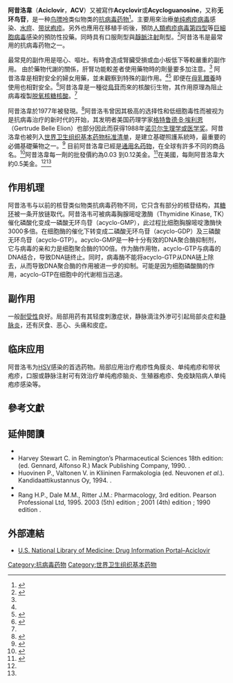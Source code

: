 {{medical}}
{{drugbox |
|image = Aciclovir structure.svg
|image2 = Aciclovir.jpg
|width = 150
|IUPAC_name = 9-((2-羟乙氧基)-甲基)鸟嘌呤
| synonyms = acycloguanosine
| IUPHAR_ligand = 4829
| CAS_number_Ref = {{cascite|correct|??}}
| CAS_number = 59277-89-3
| ATC_prefix = J05
| ATC_suffix = AB01
| ATC_supplemental = {{ATC|D06|BB03}} {{ATC|S01|AD03}}
| PubChem = 2022
| DrugBank_Ref = {{drugbankcite|changed|??}}
| DrugBank = APRD00567
| DrugBank2_Ref = {{drugbankcite|correct|drugbank}}
| DrugBank2 = DB00787
| ChemSpiderID_Ref = {{chemspidercite|correct|chemspider}}
| ChemSpiderID = 1945
| UNII_Ref = {{fdacite|correct|FDA}}
| UNII = X4HES1O11F
| KEGG_Ref = {{keggcite|correct|kegg}}
| KEGG = D00222
| ChEBI_Ref = {{ebicite|correct|EBI}}
| ChEBI = 2453
| ChEMBL_Ref = {{ebicite|correct|EBI}}
| ChEMBL = 184
| PDB_ligand = AC2
| C=8 | H=11 | N=5 | O=3
| molecular_weight = 225.21 g/mol
| melting_point = 256.5
| bioavailability = 10–20% (口服)
| protein_bound = 9-33%
| metabolism = 病毒性胸腺嘧啶激酶
| elimination_half-life = 2.2–20 hours
| excretion = [[肾|肾]]
| pregnancy_category = B3 <small>([[Australia|Au]])</small>, B <small>([[United_States|U.S.]])</small>
| legal_status = unscheduled/S4 <small>(Au)</small>, POM <small>([[United_Kingdom|UK]])</small>
| routes_of_administration = [[intravenous|IV]], oral, topical
}}
'''阿昔洛韋'''（'''Aciclovir'''，'''ACV'''）又被寫作'''Acyclovir'''或'''Acycloguanosine'''，又称'''无环鸟苷'''，是一种[[鸟嘌呤|鸟嘌呤]]类似物类的[[抗病毒药物|抗病毒药物]]<ref>{{Cite journal|title=Antiviral prodrugs - the development of successful prodrug strategies for antiviral chemotherapy|url=https://www.ncbi.nlm.nih.gov/pubmed/16284630|last=De Clercq|first=Erik|last2=Field|first2=Hugh J.|date=2006-01-01|journal=British Journal of Pharmacology|issue=1|doi=10.1038/sj.bjp.0706446|volume=147|pages=1–11|issn=0007-1188|pmc=1615839|pmid=16284630|access-date=2016-12-16|archive-date=2016-12-20|archive-url=https://web.archive.org/web/20161220174627/https://www.ncbi.nlm.nih.gov/pubmed/16284630|dead-url=no}}</ref>。主要用來治療[[单纯疱疹病毒|单纯疱疹病毒]]感染、[[水痘|水痘]]、[[带状疱疹|带状疱疹]]。另外也應用在移植手術後，預防[[人類疱疹病毒第四型|人類疱疹病毒第四型]]等[[巨細胞病毒|巨細胞病毒]]感染的預防性投藥。同時具有口服劑型與[[靜脈注射|靜脈注射]]劑型。<ref name=":0">{{Cite web|url=http://www.drugs.com/monograph/acyclovir.html|title="Acyclovir|accessdate=2015-01-01|author=|date=|publisher=The American Society of Health-System Pharmacists.|archive-date=2015-01-05|archive-url=https://web.archive.org/web/20150105113809/http://www.drugs.com/monograph/acyclovir.html|dead-url=no}}</ref>阿昔洛韦是最常用的抗病毒药物之一。

最常見的副作用是噁心、嘔吐。有時會造成腎臟受損或血小板低下等較嚴重的副作用。 由於藥物代謝的關係，肝腎功能較差者使用藥物時的劑量要多加注意。<ref name=":0" /> 阿昔洛韋是相對安全的婦女用藥，並未觀察到特殊的副作用。<ref name=":0" /><ref>{{Cite web|url=http://www.tga.gov.au/hp/medicines-pregnancy.htm#.U1Yw8Bc3tqw|title=Prescribing medicines in pregnancy database|accessdate=2014-04-22|author=|date=2014-03-03|publisher=Australian Government.|archive-date=2014-04-08|archive-url=https://web.archive.org/web/20140408040902/http://www.tga.gov.au/hp/medicines-pregnancy.htm#.U1Yw8Bc3tqw|dead-url=no}}</ref> 即便在[[母乳餵養|母乳餵養]]時使用也相對安全。<ref name="#1">{{Cite book|url=https://www.worldcat.org/oclc/922644939|date=2014-01-01|publisher=Jones & Bartlett Learning|chapter=Tarascon pocket pharmacopoeia 2015 deluxe lab coat edition.|oclc=922644939|title=|access-date=2016-12-16|archive-date=2019-07-13|archive-url=https://web.archive.org/web/20190713084658/https://www.worldcat.org/title/tarascon-pocket-pharmacopoeia-2015-deluxe-lab-coat-edition/oclc/922644939|dead-url=no}}</ref>阿昔洛韋是一種從[[鳥苷|鳥苷]]而來的核酸衍生物，其作用原理為阻止病毒複製[[脱氧核糖核酸|脱氧核糖核酸]]。<ref name=":0" />

阿昔洛韋於1977年被發現。<ref>{{Cite book|url=https://www.worldcat.org/oclc/854681015|last=Erik,|first=De Clercq,|date=2013-01-01|publisher=Academic Press|chapter=Anti-viral agents|oclc=854681015|title=|access-date=2016-12-16|archive-date=2019-07-13|archive-url=https://web.archive.org/web/20190713124826/https://www.worldcat.org/title/anti-viral-agents/oclc/854681015|dead-url=no}}</ref>阿昔洛韦曾因其极高的选择性和低细胞毒性而被视为是抗病毒治疗的新时代的开始，其发明者美国药理学家[[格特鲁德·B·埃利恩|格特鲁德·B·埃利恩]]（Gertrude Belle Elion）也部分因此而获得1988年[[诺贝尔生理学或医学奖|诺贝尔生理学或医学奖]]。阿昔洛韋也被列入[[世界卫生组织基本药物标准清单|世界卫生组织基本药物标准清单]]，是建立基礎照護系統時，最重要的必備基礎藥物之一。<ref>{{Cite web|url=http://apps.who.int/iris/bitstream/10665/93142/1/EML_18_eng.pdf?ua=1|title=WHO Model List of EssentialMedicines|accessdate=2014-04-22|author=World Health Organization.|date=October 2013|publisher=|archive-date=2014-04-23|archive-url=https://web.archive.org/web/20140423005004/http://apps.who.int/iris/bitstream/10665/93142/1/EML_18_eng.pdf?ua=1|dead-url=no}}</ref> 目前阿昔洛韋已經是[[通用名药物|通用名药物]]，在全球有許多不同的商品名。<ref>{{Cite web|url=http://www.drugs.com/international/aciclovir.html|title=Aciclovir|accessdate=6 September 20|author=Drugs.com|date=|publisher=|archive-date=2015-09-23|archive-url=https://web.archive.org/web/20150923225253/http://www.drugs.com/international/aciclovir.html|dead-url=no}}</ref>阿昔洛韋每一劑的批發價約為0.03 到0.12美金。<ref>{{Cite web|url=http://erc.msh.org/dmpguide/resultsdetail.cfm?language=english&code=ACI400T&s_year=2014&year=2014&str=400%20mg&desc=Aciclovir&pack=new&frm=TAB-CAP&rte=PO&class_code2=06%2E4%2E1%2E&supplement=&class_name=%2806%2E4%2E1%2E%29Antiherpes%20medicines%3Cbr%3E|title=Aciclovir|accessdate=2015-09-06|author=International Drug Price Indicator Guide.|date=|publisher=|deadurl=yes|archiveurl=https://web.archive.org/web/20170305062222/http://erc.msh.org/dmpguide/resultsdetail.cfm?language=english&code=ACI400T&s_year=2014&year=2014&str=400%20mg&desc=Aciclovir&pack=new&frm=TAB-CAP&rte=PO&class_code2=06%2E4%2E1%2E&supplement=&class_name=%2806%2E4%2E1%2E%29Antiherpes%20medicines%3Cbr%3E|archivedate=2017年3月5日}}</ref>在美國，每劑阿昔洛韋大約0.5美金。<ref name=":0" /><ref name="#1"/>

==作用机理==
阿昔洛韦与以前的核苷类似物类抗病毒药物不同，它只含有部分的核苷结构，其[[糖环|糖环]]被一条开放链取代。阿昔洛韦可被病毒胸腺嘧啶激酶（Thymidine Kinase, TK）催化磷酸化变成一磷酸无环鸟苷（acyclo-GMP），此过程比细胞胸腺嘧啶激酶快3000多倍。在细胞酶的催化下转变成二磷酸无环鸟苷（acyclo-GDP）及三磷酸无环鸟苷（acyclo-GTP）。acyclo-GMP是一种十分有效的DNA聚合酶抑制剂，它与病毒的亲和力是细胞聚合酶的100倍。作为酶作用物，acyclo-GTP与病毒的DNA结合，导致DNA链终止。同时，病毒酶不能将acyclo-GTP从DNA链上除去，从而导致DNA聚合酶的作用被进一步的抑制。可能是因为细胞磷酸酶的作用，acyclo-GTP在细胞中的代谢相当迅速。

==副作用==
一般[[耐受性|耐受性]]良好。局部用药有其轻度刺激症状，静脉滴注外渗可引起局部炎症和[[静脉炎|静脉炎]]，还有厌食、恶心、头痛和皮症。

== 临床应用 ==
阿昔洛韦为[[HSV|HSV]]感染的首选药物。局部应用治疗疱疹性角膜炎、单纯疱疹和带状疱疹，口服或静脉注射可有效治疗单纯疱疹脑炎、生殖器疱疹、免疫缺陷病人单纯疱疹感染等。

== 參考文獻 ==
{{Reflist|2}}

==延伸閱讀==
{{refbegin|2}}
* {{Cite journal|pmid=20684612|pmc=2936711|year=2010|author1=Hazra|first1=S|title=The sugar ring of the nucleoside is required for productive substrate positioning in the active site of human deoxycytidine kinase (dCK): Implications for the development of dCK-activated acyclic guanine analogues|journal=Journal of Medicinal Chemistry|volume=53|issue=15|pages=5792–800|last2=Konrad|first2=M|last3=Lavie|first3=A|doi=10.1021/jm1005379}}
* Harvey Stewart C. in Remington’s Pharmaceutical Sciences 18th edition: (ed. Gennard, Alfonso R.)  Mack Publishing Company, 1990.  {{ISBN|0-912734-04-3}}.
* Huovinen P., Valtonen V. in Kliininen Farmakologia (ed. Neuvonen ''et al.'').  Kandidaattikustannus Oy, 1994.  {{ISBN|951-8951-09-8}}.
* {{cite journal |author1=Périgaud C. |author2=Gosselin G. |author3=Imbach  J.-L. | year = 1992 | title = Nucleoside analogues as chemotherapeutic agents: a review | url = | journal = Nucleosides and nucleotides | volume = 11 | issue = 2–4| page = }}
* Rang H.P., Dale M.M., Ritter J.M.: Pharmacology, 3rd edition.  Pearson Professional Ltd, 1995. 2003 (5th) edition {{ISBN|0-443-07145-4}}; 2001 (4th) edition {{ISBN|0-443-06574-8}}; 1990 edition {{ISBN|0-443-03407-9}}.
{{refend}}

==外部連結==
{{Portal|药理学}}
{{Portal|病毒}}
* [http://druginfo.nlm.nih.gov/drugportal/dpdirect.jsp?name=Acyclovir U.S. National Library of Medicine: Drug Information Portal–Aciclovir] {{Wayback|url=http://druginfo.nlm.nih.gov/drugportal/dpdirect.jsp?name=Acyclovir |date=20160409214311 }}

{{抗DNA病毒药物}}
{{抗病毒药物}}
{{国家基本药物目录/抗微生物药}}
{{GlaxoSmithKline}}

[[Category:抗病毒药物|Category:抗病毒药物]]
[[Category:世界卫生组织基本药物|Category:世界卫生组织基本药物]]